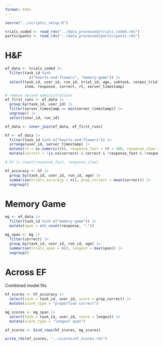 ```yaml
---
format: html
---
```


```r
source("../scripts/_setup.R")

trials_coded <- read_rds("../data_processed/trials_coded.rds")
participants <- read_rds("../data_processed/participants.rds")
```

# H&F

```r
ef_data <- trials_coded |>
  filter(task_id %in%
           c("hearts-and-flowers", "memory-game")) |>
  select(task_id, user_id, run_id, trial_id, age, subtask, corpus_trial_type,
         item, response, correct, rt, server_timestamp)

# remove second administrations
ef_first_runs <- ef_data |>
  group_by(task_id, user_id) |>
  filter(server_timestamp == min(server_timestamp)) |>
  ungroup() |>
  select(user_id, run_id)

ef_data <- inner_join(ef_data, ef_first_runs)
```

```r
hf <- ef_data |>
  filter(task_id %in% c("hearts-and-flowers")) |>
  arrange(user_id, server_timestamp) |>
  mutate(rt = as.numeric(rt), response_fast = rt < 200, response_slow = rt > 2000) |>
  mutate(correct = !is.na(correct) & correct & !response_fast & !response_slow)

# hf |> count(response_fast, response_slow)

hf_accuracy <- hf |>
  group_by(task_id, user_id, run_id, age) |>
  summarise(trials_accuracy = n(), prop_correct = mean(correct)) |>
  ungroup()
```

# Memory Game

```r
mg <- ef_data |>
  filter(task_id %in% c("memory-game")) |>
  mutate(span = str_count(response, ":"))

mg_span <- mg |>
  filter(correct) |>
  group_by(task_id, user_id, run_id, age) |>
  summarise(trials_span = n(), longest = max(span)) |>
  ungroup()
```

# Across EF

Combined model fits
```r
hf_scores <- hf_accuracy |>
  select(task = task_id, user_id, score = prop_correct) |>
  mutate(score_type = "proportion correct")

mg_scores <- mg_span |>
  select(task = task_id, user_id, score = longest) |>
  mutate(score_type = "longest span")

ef_scores <- bind_rows(hf_scores, mg_scores)

write_rds(ef_scores, "../scores/ef_scores.rds")
```
